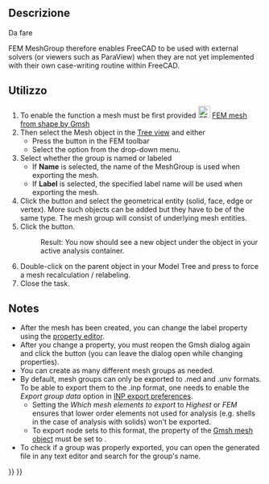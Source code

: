 <languages/>

<div class="mw-translate-fuzzy">
{{Docnav/it|[[FEM_MeshRegion/it|Regione di mesh FEM]]|[[FEM_CreateNodesSet/it|Imposta i nodi]]|[[FEM_Workbench/it|FEM]]|IconL=FEM_MeshRegion.png|IconC=Workbench_FEM.svg|IconR=FEM_CreateNodesSet.png}}
</div>

{{GuiCommand/it|Name=FEM_MeshGroup|Name/it=FEM MeshGroup|MenuLocation= Mesh → FEM Mesh group||Workbenches=[[FEM_Workbench/it|FEM]]|Shortcut=|SeeAlso=[[FEM_tutorial/it|Tutorial FEM]]}}

<span id="Description"></span>
==Descrizione==

<div class="mw-translate-fuzzy">
Da fare
</div>

FEM MeshGroup therefore enables FreeCAD to be used with external solvers (or viewers such as ParaView) when they are not yet implemented with their own case-writing routine within FreeCAD.

<span id="Usage"></span>
==Utilizzo==

# To enable the function a mesh must be first provided [[Image:FEM_MeshGmshFromShape.svg|24px]] [[FEM_MeshGmshFromShape|FEM mesh from shape by Gmsh]]
# Then select the Mesh object in the [[Tree_view|Tree view]] and either
#* Press the {{Button|[[Image:FEM_MeshGroup.svg|24px]] [[FEM_MeshGroup|FEM mesh group]]}} button in the FEM toolbar
#* Select the {{MenuCommand|Mesh → [[Image:FEM_MeshGroup.svg|24px]] FEM mesh group}} option from the drop-down menu.
# Select whether the group is named or labeled
#*If '''Name''' is selected, the name of the MeshGroup is used when exporting the mesh.
#*If '''Label''' is selected, the specified label name will be used when exporting the mesh.
# Click the {{Button|Add}} button and select the geometrical entity (solid, face, edge or vertex). More such objects can be added but they have to be of the same type. The mesh group will consist of underlying mesh entities.
# Click the {{Button|OK}} button.
#: Result: You now should see a new {{incode|FEMMeshGroup}} object under the {{incode|FEMMeshGMSH}} object in your active analysis container.
# Double-click on the {{incode|FEMMeshGMSH}} parent object in your Model Tree and press {{Button|Apply}} to force a mesh recalculation / relabeling.
# Close the task.

==Notes==

* After the mesh has been created, you can change the label property using the [[Property_editor|property editor]]. 
* After you change a property, you must reopen the Gmsh dialog again and click the {{Button|Apply}} button (you can leave the dialog open while changing properties).
* You can create as many different mesh groups as needed.
* By default, mesh groups can only be exported to .med and .unv formats. To be able to export them to the .inp format, one needs to enable the ''Export group data'' option in [[Import_Export_Preferences#INP|INP export preferences]].
** Setting the ''Which mesh elements to export'' to ''Highest'' or ''FEM'' ensures that lower order elements not used for analysis (e.g. shells in the case of analysis with solids) won't be exported.
** To export node sets to this format, the {{PropertyData|Groups Of Nodes}} property of the [[FEM_MeshGmshFromShape|Gmsh mesh object]] must be set to {{true}}.
* To check if a group was properly exported, you can open the generated file in any text editor and search for the group's name.

<div class="mw-translate-fuzzy">
{{Docnav/it|[[FEM_MeshRegion/it|Regione di mesh FEM]]|[[FEM_CreateNodesSet/it|Imposta i nodi]]|[[FEM_Workbench/it|FEM]]|IconL=FEM_MeshRegion.png|IconC=Workbench_FEM.svg|IconR=FEM_CreateNodesSet.png}}
</div>

{{FEM_Tools_navi{{#translation:}}}}
{{Userdocnavi{{#translation:}}}}